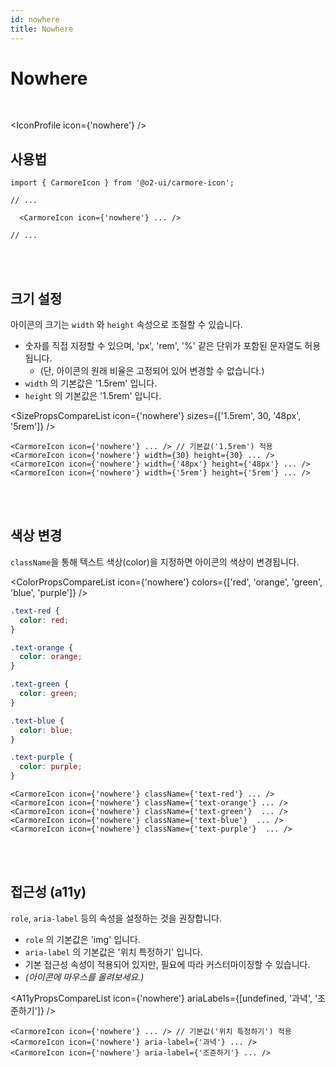 ```yaml
---
id: nowhere
title: Nowhere
---
```




# Nowhere

<br />

<IconProfile icon={'nowhere'} />

## 사용법

```tsx
import { CarmoreIcon } from '@o2-ui/carmore-icon';

// ...

  <CarmoreIcon icon={'nowhere'} ... />

// ...
```

<br />
<br />

## 크기 설정

아이콘의 크기는 `width` 와 `height` 속성으로 조절할 수 있습니다.

- 숫자를 직접 지정할 수 있으며, 'px', 'rem', '%' 같은 단위가 포함된 문자열도 허용됩니다.
  - (단, 아이콘의 원래 비율은 고정되어 있어 변경할 수 없습니다.)
- `width` 의 기본값은 '1.5rem' 입니다.
- `height` 의 기본값은 '1.5rem' 입니다.

<SizePropsCompareList icon={'nowhere'} sizes={['1.5rem', 30, '48px', '5rem']} />

```tsx
<CarmoreIcon icon={'nowhere'} ... /> // 기본값('1.5rem') 적용
<CarmoreIcon icon={'nowhere'} width={30} height={30} ... />
<CarmoreIcon icon={'nowhere'} width={'48px'} height={'48px'} ... />
<CarmoreIcon icon={'nowhere'} width={'5rem'} height={'5rem'} ... />
```

<br />
<br />

## 색상 변경

`className`을 통해 텍스트 색상(color)을 지정하면 아이콘의 색상이 변경됩니다.

<ColorPropsCompareList icon={'nowhere'} colors={['red', 'orange', 'green', 'blue', 'purple']} />

```css
.text-red {
  color: red;
}

.text-orange {
  color: orange;
}

.text-green {
  color: green;
}

.text-blue {
  color: blue;
}

.text-purple {
  color: purple;
}
```

```tsx
<CarmoreIcon icon={'nowhere'} className={'text-red'} ... />
<CarmoreIcon icon={'nowhere'} className={'text-orange'} ... />
<CarmoreIcon icon={'nowhere'} className={'text-green'}  ... />
<CarmoreIcon icon={'nowhere'} className={'text-blue'}  ... />
<CarmoreIcon icon={'nowhere'} className={'text-purple'}  ... />
```

<br />
<br />

## 접근성 (a11y)

`role`, `aria-label` 등의 속성을 설정하는 것을 권장합니다.

- `role` 의 기본값은 'img' 입니다.
- `aria-label` 의 기본값은 '위치 특정하기' 입니다.
- 기본 접근성 속성이 적용되어 있지만, 필요에 따라 커스터마이징할 수 있습니다.
- _(아이콘에 마우스를 올려보세요.)_

<A11yPropsCompareList icon={'nowhere'} ariaLabels={[undefined, '과녁', '조준하기']} />

```tsx
<CarmoreIcon icon={'nowhere'} ... /> // 기본값('위치 특정하기') 적용
<CarmoreIcon icon={'nowhere'} aria-label={'과녁'} ... />
<CarmoreIcon icon={'nowhere'} aria-label={'조준하기'} ... />
```
